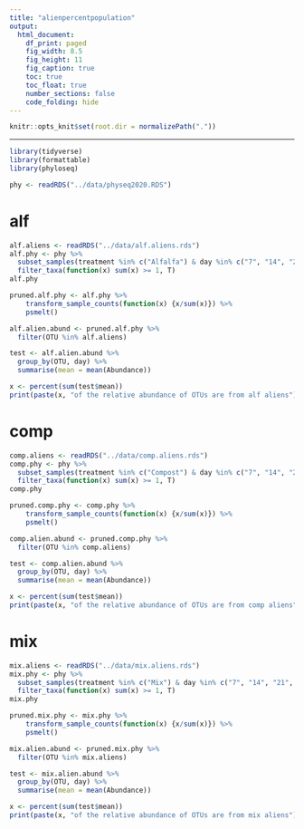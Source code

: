 ```yaml
---
title: "alienpercentpopulation"
output:
  html_document:
    df_print: paged
    fig_width: 8.5
    fig_height: 11
    fig_caption: true
    toc: true
    toc_float: true
    number_sections: false
    code_folding: hide
---
```

```r
knitr::opts_knit$set(root.dir = normalizePath("."))
```

---
```r
library(tidyverse)
library(formattable)
library(phyloseq)
```

```r
phy <- readRDS("../data/physeq2020.RDS")
```

# alf
```r
alf.aliens <- readRDS("../data/alf.aliens.rds")
alf.phy <- phy %>%
  subset_samples(treatment %in% c("Alfalfa") & day %in% c("7", "14", "21", "35", "49", "97")) %>%
  filter_taxa(function(x) sum(x) >= 1, T)
alf.phy

pruned.alf.phy <- alf.phy %>%
    transform_sample_counts(function(x) {x/sum(x)}) %>% 
    psmelt() 

alf.alien.abund <- pruned.alf.phy %>%
  filter(OTU %in% alf.aliens) 

test <- alf.alien.abund %>%
  group_by(OTU, day) %>%
  summarise(mean = mean(Abundance))

x <- percent(sum(test$mean))
print(paste(x, "of the relative abundance of OTUs are from alf aliens"))
```
# comp
```r
comp.aliens <- readRDS("../data/comp.aliens.rds")
comp.phy <- phy %>%
  subset_samples(treatment %in% c("Compost") & day %in% c("7", "14", "21", "35", "49", "97")) %>%
  filter_taxa(function(x) sum(x) >= 1, T)
comp.phy

pruned.comp.phy <- comp.phy %>%
    transform_sample_counts(function(x) {x/sum(x)}) %>% 
    psmelt() 

comp.alien.abund <- pruned.comp.phy %>%
  filter(OTU %in% comp.aliens) 

test <- comp.alien.abund %>%
  group_by(OTU, day) %>%
  summarise(mean = mean(Abundance))

x <- percent(sum(test$mean))
print(paste(x, "of the relative abundance of OTUs are from comp aliens"))
```
# mix
```r
mix.aliens <- readRDS("../data/mix.aliens.rds")
mix.phy <- phy %>%
  subset_samples(treatment %in% c("Mix") & day %in% c("7", "14", "21", "35", "49", "97")) %>%
  filter_taxa(function(x) sum(x) >= 1, T)
mix.phy

pruned.mix.phy <- mix.phy %>%
    transform_sample_counts(function(x) {x/sum(x)}) %>% 
    psmelt() 

mix.alien.abund <- pruned.mix.phy %>%
  filter(OTU %in% mix.aliens) 

test <- mix.alien.abund %>%
  group_by(OTU, day) %>%
  summarise(mean = mean(Abundance))

x <- percent(sum(test$mean))
print(paste(x, "of the relative abundance of OTUs are from mix aliens"))
```
